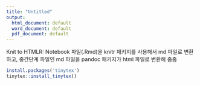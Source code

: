 ---
title: "Untitled"
output:
  html_document: default
  word_document: default
  pdf_document: default
---

Knit to HTMLR: Notebook 파일(.Rmd)을 knitr 패키지를 사용해서 md 파일로 변환하고, 중간단계 파일인 md 파일을 pandoc 패키지가 html 파일로 변환해 줌줌


```{r}
install.packages('tinytex')
tinytex::install_tinytex()

```

